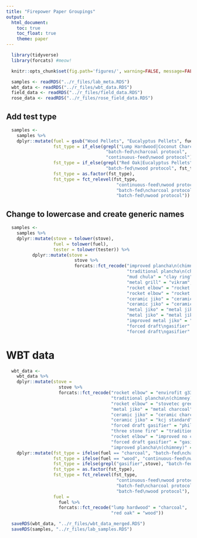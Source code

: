 ```yaml
---
title: "Firepower Paper Groupings"
output:
  html_document:
    toc: true
    toc_float: true
    theme: paper
---
```


```r
  library(tidyverse)
  library(forcats) #meow!
```

```r
  knitr::opts_chunk$set(fig.path='figures/', warning=FALSE, message=FALSE, cache=FALSE)
```

```r
  samples <- readRDS("../r_files/lab_meta.RDS")
  wbt_data <- readRDS("../r_files/wbt_data.RDS")
  field_data <- readRDS("../r_files/field_data.RDS")
  rose_data <- readRDS("../r_files/rose_field_data.RDS")
```

## Add test type

```r
  samples <-
    samples %>%
    dplyr::mutate(fuel = gsub("Wood Pellets", "Eucalyptus Pellets", fuel),
                  fst_type = if_else(grepl("Lump Hardwood|Coconut Charcoal", fuel),
                                      "batch-fed\ncharcoal protocol",
                                      "continuous-feed\nwood protocol"),
                  fst_type = if_else(grepl("Red Oak|Eucalyptus Pellets", fuel),
                                      "batch-fed\nwood protocol", fst_type),
                  fst_type = as.factor(fst_type),
                  fst_type = fct_relevel(fst_type,
                                          "continuous-feed\nwood protocol",
                                          "batch-fed\ncharcoal protocol",
                                          "batch-fed\nwood protocol"))
```

## Change to lowercase and create generic names

```r
  samples <-
    samples %>%
    dplyr::mutate(stove = tolower(stove),
                  fuel = tolower(fuel),
                  tester = tolower(tester)) %>%
          dplyr::mutate(stove =
                          stove %>%
                          forcats::fct_recode("improved plancha\n(chimney)" = "justa (hm5000)",
                                              "traditional plancha\n(chimney)" = "justa (artisan)",
                                              "mud chula" = "clay ring",
                                              "metal grill" = "vikram", 
                                              "rocket elbow" = "rocket elbow (g3300)",
                                              "rocket elbow" = "rocket elbow (chulika)",
                                              "ceramic jiko" = "ceramic jiko (small)",
                                              "ceramic jiko" = "ceramic jiko (large)",
                                              "metal jiko" = "metal jiko (small)",
                                              "metal jiko" = "metal jiko (large)",
                                              "improved metal jiko" = "metal jiko (burn)",
                                              "forced draft\ngasifier" = "gasifier (philips)",
                                              "forced draft\ngasifier" = "gasifier (doe)"))
```

# WBT data

```r
  wbt_data <- 
    wbt_data %>%
    dplyr::mutate(stove = 
                    stove %>%
                    forcats::fct_recode("rocket elbow" = "envirofit g3300",
                                        "traditional plancha\n(chimney)" = "onil",
                                        "rocket elbow" = "stovetec greenfire",
                                        "metal jiko" = "metal charcoal",
                                        "ceramic jiko" = "ceramic charcoal",
                                        "ceramic jiko" = "kcj standard",
                                        "forced draft gasifier" = "philips fan",
                                        "three stone fire" = "traditional",
                                        "rocket elbow" = "improved no chimney",
                                        "forced draft gasifier" = "gasifier",
                                        "improved plancha\n(chimney)" = "ecostufa")) %>%
    dplyr::mutate(fst_type = ifelse(fuel == "charcoal", "batch-fed\ncharcoal protocol", NA),
                  fst_type = ifelse(fuel == "wood", "continuous-feed\nwood protocol", fst_type),
                  fst_type = ifelse(grepl("gasifier",stove), "batch-fed\nwood protocol", fst_type),
                  fst_type = as.factor(fst_type),
                  fst_type = fct_relevel(fst_type,
                                          "continuous-feed\nwood protocol",
                                          "batch-fed\ncharcoal protocol",
                                          "batch-fed\nwood protocol"),
                  fuel = 
                    fuel %>%
                    forcats::fct_recode("lump hardwood" = "charcoal",
                                        "red oak" = "wood"))
```

```r
  saveRDS(wbt_data, "../r_files/wbt_data_merged.RDS")
  saveRDS(samples, "../r_files/lab_samples.RDS")
```

